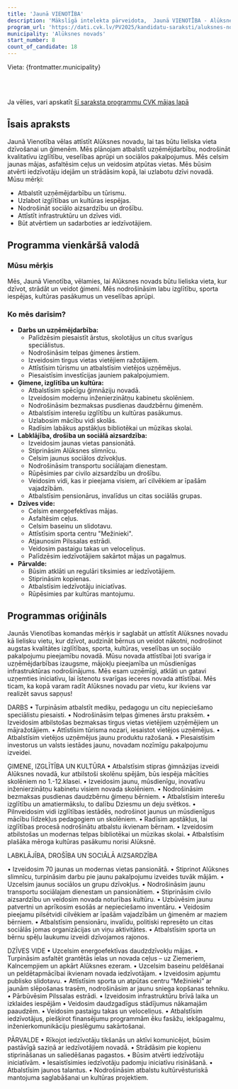 ```yaml
---
title: 'Jaunā VIENOTĪBA'
description: 'Mākslīgā intelekta pārveidota,  Jaunā VIENOTĪBA - Alūksnes novads programma vienkāršā valodā'
program_url: 'https://dati.cvk.lv/PV2025/kandidatu-saraksti/aluksnes-novads/jauna-vienotiba'
municipality: 'Alūksnes novads'
start_number: 8
count_of_candidate: 18
---
```



Vieta: {frontmatter.municipality}<br/>

<Badge text="Izglītības kvalitāte" variant="note" size="small" /> <Badge text="Uzņēmējdarbības atbalsts" variant="note" size="small" /> <Badge text="Sociālā aizsardzība" variant="note" size="small" /> <Badge text="Infrastruktūras attīstība" variant="note" size="small" /> <Badge text="Iedzīvotāju iesaiste" variant="note" size="small" />

<br/><br/> 

<Card title='Šis ir mākslīga intelekta ģenerēts apraksts' icon='starlight'>
    Ja vēlies, vari apskatīt <a href={frontmatter.program_url} target='_blank'>šī saraksta programmu CVK mājas lapā</a>
    </Card>

## Īsais apraksts

Jaunā Vienotība vēlas attīstīt Alūksnes novadu, lai tas būtu lieliska vieta dzīvošanai un ģimenēm. Mēs plānojam atbalstīt uzņēmējdarbību, nodrošināt kvalitatīvu izglītību, veselības aprūpi un sociālos pakalpojumus. Mēs celsim jaunas mājas, asfaltēsim ceļus un veidosim atpūtas vietas. Mēs būsim atvērti iedzīvotāju idejām un strādāsim kopā, lai uzlabotu dzīvi novadā. Mūsu mērķi:

*   Atbalstīt uzņēmējdarbību un tūrismu.
*   Uzlabot izglītības un kultūras iespējas.
*   Nodrošināt sociālo aizsardzību un drošību.
*   Attīstīt infrastruktūru un dzīves vidi.
*   Būt atvērtiem un sadarboties ar iedzīvotājiem.

## Programma vienkāršā valodā

### Mūsu mērķis

Mēs, Jaunā Vienotība, vēlamies, lai Alūksnes novads būtu lieliska vieta, kur dzīvot, strādāt un veidot ģimeni. Mēs nodrošināsim labu izglītību, sporta iespējas, kultūras pasākumus un veselības aprūpi.

### Ko mēs darīsim?

*   **Darbs un uzņēmējdarbība:**
    *   Palīdzēsim piesaistīt ārstus, skolotājus un citus svarīgus speciālistus.
    *   Nodrošināsim telpas ģimenes ārstiem.
    *   Izveidosim tirgus vietas vietējiem ražotājiem.
    *   Attīstīsim tūrismu un atbalstīsim vietējos uzņēmējus.
    *   Piesaistīsim investīcijas jauniem pakalpojumiem.
*   **Ģimene, izglītība un kultūra:**
    *   Atbalstīsim spēcīgu ģimnāziju novadā.
    *   Izveidosim modernu inženierzinātņu kabinetu skolēniem.
    *   Nodrošināsim bezmaksas pusdienas daudzbērnu ģimenēm.
    *   Atbalstīsim interešu izglītību un kultūras pasākumus.
    *   Uzlabosim mācību vidi skolās.
    *   Radīsim labākus apstākļus bibliotēkai un mūzikas skolai.
*   **Labklājība, drošība un sociālā aizsardzība:**
    *   Izveidosim jaunas vietas pansionātā.
    *   Stiprināsim Alūksnes slimnīcu.
    *   Celsim jaunus sociālos dzīvokļus.
    *   Nodrošināsim transportu sociālajam dienestam.
    *   Rūpēsimies par civilo aizsardzību un drošību.
    *   Veidosim vidi, kas ir pieejama visiem, arī cilvēkiem ar īpašām vajadzībām.
    *   Atbalstīsim pensionārus, invalīdus un citas sociālās grupas.
*   **Dzīves vide:**
    *   Celsim energoefektīvas mājas.
    *   Asfaltēsim ceļus.
    *   Celsim baseinu un slidotavu.
    *   Attīstīsim sporta centru "Mežinieki".
    *   Atjaunosim Pilssalas estrādi.
    *   Veidosim pastaigu takas un veloceliņus.
    *   Palīdzēsim iedzīvotājiem sakārtot mājas un pagalmus.
*   **Pārvalde:**
    *   Būsim atklāti un regulāri tiksimies ar iedzīvotājiem.
    *   Stiprināsim kopienas.
    *   Atbalstīsim iedzīvotāju iniciatīvas.
    *   Rūpēsimies par kultūras mantojumu.

## Programmas oriģināls

Jaunās Vienotības komandas mērķis ir saglabāt un attīstīt Alūksnes novadu kā lielisku vietu, kur dzīvot, audzināt bērnus un veidot nākotni, nodrošinot augstas kvalitātes izglītības, sporta, kultūras, veselības un sociālo pakalpojumu pieejamību novadā. Mūsu novada attīstībai ļoti svarīga ir uzņēmējdarbības izaugsme, mājokļu pieejamība un mūsdienīgas infrastruktūras nodrošinājums.
Mēs esam uzņēmīgi, atklāti un gatavi uzņemties iniciatīvu, lai īstenotu svarīgas ieceres novada attīstībai. Mēs ticam, ka kopā varam radīt Alūksnes novadu par vietu, kur ikviens var realizēt savus sapņus!

DARBS
• Turpināsim atbalstīt mediķu, pedagogu un citu nepieciešamo speciālistu piesaisti.
• Nodrošināsim telpas ģimenes ārstu praksēm.
• Izveidosim atbilstošas bezmaksas tirgus vietas vietējiem uzņēmējiem un mājražotājiem.
• Attīstīsim tūrisma nozari, iesaistot vietējos uzņēmējus.
• Atbalstīsim vietējos uzņēmējus jaunu produktu ražošanā.
• Piesaistīsim investorus un valsts iestādes jaunu, novadam nozīmīgu pakalpojumu izveidei.

ĢIMENE, IZGLĪTĪBA UN KULTŪRA
• Atbalstīsim stipras ģimnāzijas izveidi Alūksnes novadā, kur atbilstoši skolēnu spējām, būs iespēja mācīties skolēniem no 1.-12.klasei.
• Izveidosim jaunu, mūsdienīgu, inovatīvu inženierzinātņu kabinetu visiem novada skolēniem.
• Nodrošināsim bezmaksas pusdienas daudzbērnu ģimeņu bērniem.
• Atbalstīsim interešu izglītību un amatiermākslu, to dalību Dziesmu un deju svētkos.
• Pilnveidosim vidi izglītības iestādēs, nodrošinot jaunus un mūsdienīgus mācību līdzekļus pedagogiem un skolēniem.
• Radīsim apstākļus, lai izglītības procesā nodrošinātu atbalstu ikvienam bērnam.
• Izveidosim atbilstošas un modernas telpas bibliotēkai un mūzikas skolai.
• Atbalstīsim plašāka mēroga kultūras pasākumu norisi Alūksnē.

LABKLĀJĪBA, DROŠĪBA UN SOCIĀLĀ AIZSARDZĪBA

• Izveidosim 70 jaunas un modernas vietas pansionātā.
• Stiprinot Alūksnes slimnīcu, turpināsim darbu pie jaunu pakalpojumu izveides tuvāk mājām.
• Uzcelsim jaunus sociālos un grupu dzīvokļus.
• Nodrošināsim jaunu transportu sociālajam dienestam un pansionātiem.
• Stiprināsim civilo aizsardzību un veidosim novada noturības kultūru.
• Uzbūvēsim jaunu patvertni un aprīkosim esošās ar nepieciešamo inventāru.
• Veidosim pieejamu pilsētvidi cilvēkiem ar īpašām vajadzībām un ģimenēm ar maziem bērniem.
• Atbalstīsim pensionāru, invalīdu, politiski represēto un citas sociālās jomas organizācijas un viņu aktivitātes.
• Atbalstīsim sporta un bērnu spēļu laukumu izveidi dzīvojamos rajonos.

DZĪVES VIDE
• Uzcelsim energoefektīvas daudzdzīvokļu mājas.
• Turpināsim asfaltēt grantētās ielas un novada ceļus – uz Ziemeriem, Kalncempjiem un apkārt Alūksnes ezeram.
• Uzcelsim baseinu peldēšanai un peldētapmācībai ikvienam novada iedzīvotājam.
• Izveidosim apjumtu publisko slidotavu.
• Attīstīsim sporta un atpūtas centru “Mežinieki” ar jaunām slēpošanas trasēm, nodrošināsim ar jaunu sniega kopšanas tehniku.
• Pārbūvēsim Pilssalas estrādi.
• Izveidosim infrastruktūru brīvā laika un izklaides iespējām
• Veidosim daudzgadīgus stādījumus nākamajām paaudzēm.
• Veidosim pastaigu takas un veloceliņus.
• Atbalstīsim iedzīvotājus, piešķirot finansējumu programmām ēku fasāžu, iekšpagalmu, inženierkomunikāciju pieslēgumu sakārtošanai.

PĀRVALDE
• Rīkojot iedzīvotāju tikšanās un aktīvi komunicējot, būsim pastāvīgā saziņā ar iedzīvotājiem novadā.
• Strādāsim pie kopienu stiprināšanas un saliedēšanas pagastos.
• Būsim atvērti iedzīvotāju iniciatīvām.
• Iesaistīsimies iedzīvotāju padomju iniciatīvu risināšanā.
• Atbalstīsim jaunos talantus.
• Nodrošināsim atbalstu kultūrvēsturiskā mantojuma saglabāšanai un kultūras projektiem.
